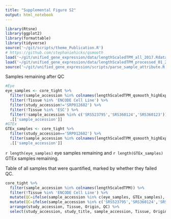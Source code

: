 ```yaml
---
title: "Supplemental Figure S2"
output: html_notebook
---
```


```r
library(Rtsne)
library(ggplot2)
library(formattable)
library(tidyverse)
source('~/git/scripts/theme_Publication.R')
# https://github.com/stephaniehicks/qsmooth
load('~/git/unified_gene_expression/data/lengthScaledTPM_all_2017.Rdata')
load('~/git/unified_gene_expression/data/lengthScaledTPM_processed_01_27_2017.Rdata')
source('~/git/unified_gene_expression/scripts/parse_sample_attribute.R')
```


Samples remaining after QC
```r
#Eye
eye_samples <- core_tight %>% 
  filter(sample_accession %in% colnames(lengthScaledTPM_qsmooth_highExp_remove_lowGenes)) %>% 
  filter(!Tissue %in% 'ENCODE Cell Line') %>% 
  filter(study_accession!='SRP012682') %>% 
  filter(!Tissue %in% 'ESC') %>% 
  filter(!sample_accession %in% c('SRS523795','SRS360124','SRS360123')) %>% # these three removed because they group reliably with RPE. See figure_2.Rmd code
  .[['sample_accession']]
#GTEx
GTEx_samples <- core_tight %>% 
  filter(study_accession=='SRP012682') %>% 
  filter(sample_accession %in% colnames(lengthScaledTPM_qsmooth_highExp_remove_lowGenes)) %>% 
  .[['sample_accession']]
```
`r length(eye_samples)` eye samples remaining and `r length(GTEx_samples)` GTEx samples remaining.

Table of all samples that were quantified, marked by whether they failed QC.
```r
core_tight %>% 
  filter(sample_accession %in% colnames(lengthScaledTPM)) %>% 
  filter(!Tissue %in% 'ENCODE Cell Line') %>% 
  mutate(QC=ifelse(sample_accession %in% c(eye_samples, GTEx_samples), 'Pass', 'Fail, low median counts')) %>% 
  mutate(QC=ifelse(sample_accession %in% c('SRS523795','SRS360124','SRS360123'), 'Fail, potential tissue mislabel', QC)) %>% 
  arrange(study_accession, Tissue, Origin, QC) %>% 
  select(study_accession, study_title, sample_accession, Tissue, Origin, QC)
```